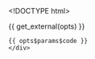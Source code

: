 <!DOCTYPE html>
<html>
  <head>
    <meta http-equiv="Content-Type" content="text/html; charset=utf-8"/>

    <title>{{ opts$params$title }}</title>

    {{ get_external(opts) }}

  </head>

  <body>
    <script type="text/javascript">
    ```r

    decimal_format = d3.format(".2f")

    data = {{ get_data_as_json(opts) }}
    color_scale = {{ get_d3_color_scale(opts) }}
    cell_width = {{ opts$params$cell_width }}
    cell_height = {{ opts$params$cell_height }}

    row_names = {{ get_row_names_param(opts) }}

    plot = append_plot(
        width: 1500
        height: 2000
        padding: {{ get_padding_param(opts) }}
        title: "{{ opts$params$title }}"
        xlab: "{{ opts$params$xlab }}"
        ylab: "{{ opts$params$ylab }}"
    )

    # plot.scales.x = {{ get_d3_x_scale(opts) }}
    # plot.scales.x = add_scale_padding(plot.scales.x)

    # plot.scales.y = {{ get_d3_y_scale(opts) }}
    # plot.scales.y = add_scale_padding(plot.scales.y)

    # add col groups
    g_col_group = plot.selectAll(".col_group")
        .data(data)
      .enter().append("g")
        .attr("class", "col_group")

    # add col names
    if {{ toJSON(opts$params$show_col_names) }}?
        g_col_names = g_col_group.selectAll(".col_name")
            .data((d) -> d.col_names)
          .enter().append("text")
            .attr(
                  "class": "col_name"
                  "x": (d,i) -> cell_width * i
                  "y": 6
                  "dy": "-.5em"
                  "dx": ".4em"
                  "text-anchor": "start"
            ).text((d) -> d)

    # tooltip = plot
    #     .append("text")
    #     .attr(
    #           "fill": "black"
    #           "stroke": "white")
    # Add cells
    get_row = (row) ->
        cell = d3.select(@).selectAll(".cell")
            .data(row.row_values)
          .enter().append("rect")
            .attr(
                "class": "cell"
                "x": (d,i) -> cell_width*i
                "width": cell_width
                "height": cell_height)
            .style("fill", (d) -> color_scale(d.cell_value))
            .on("mouseover", ()->
                # TODO: refactor this
                $col_group = $(this).closest(".col_group")
                $rows = $col_group.find(".row")
                $current_row = $(this).closest(".row")
                row_index = $rows.index($current_row)
                row_name = row_names[row_index]

                cell_index = $current_row.find(".cell").index($(this))
                col_name = d3.select($col_group[0]).data()[0].col_names[cell_index]

                cell_value = decimal_format(d3.select(this).data()[0].cell_value)

                title = "#{row_name}<br>
                        #{col_name}<br>
                        <strong>#{cell_value}</strong>"
                # tooltip
                #     .attr("x", d3.select(this).attr("x"))
                #     .attr("y", 20)
                #     .text(title)
                # console.log(title)

                $(this).tooltip
                    title: title
                    html: true
                    container: "body"
                    placement: "top"
                $(this).tooltip('show')
            )



    # Add rows
    g_rows = g_col_group.selectAll(".row")
        .data((d) -> d.col_values)
      .enter().append("g")
        .attr("class", "row")
        .attr("transform", (d, i) -> "translate(0,#{cell_height*i})" )
        .each(get_row)
        # .attr("row-id", (d,i) -> @model.rowIds[i])
        # .attr("cluster", (d,i) -> @model.clusters[i])

    g_row_names = g_col_group.filter((d, i) -> i == 0).append("g")

    # Add row names
    if {{ toJSON(opts$params$show_row_names) }}?
        g_row_names.selectAll(".row_name")
            .data(()-> row_names)
          .enter().append("text")
            .attr("y", (d,i) -> cell_height*i)
            .attr("dy", "1em")
            .attr("class", "row_name")
            .text((d) -> d)

    # Calculate col group widths (after appending rows names, but before fixing them)
    col_group_widths = g_col_group[0].map((col_group)-> col_group.getBBox().width)

    if (data.length > 1)
        # add col group names
        g_col_group_names = g_col_group.append("text")
            .attr(
                "x": (d, i)-> col_group_widths[i]/2
                "y": "-2em"
                "text-anchor": "middle"
                "class": "col_group_name"
            ).text((d) -> d.col_group_name)

    # refactor this madness
    col_group_x_values = [];
    i = 0
    while i < col_group_widths.length
      if i is 0
        col_group_x_values[0] = 12
      else
        col_group_x_values[i] = col_group_x_values[i - 1] + col_group_widths[i-1] + 12
      i++

    col_group_scale_range = [0, d3.sum(col_group_widths.slice(0, col_group_widths.length - 1)) + 24]

    # Fix col group widths (maybe we don't even need a scale)
    plot.scales.col_group = d3.scale.linear()
        .domain([0, d3.max(col_group_x_values)])
        .range(col_group_scale_range)
    # console.log(col_group_widths, d3.sum(col_group_widths))

    g_col_group.attr("transform", (d, i) -> "translate(#{plot.scales.col_group(col_group_x_values[i])},0)")

    # Fix row widths
    row_width = g_row_names.node().getBBox().width

    g_row_names.selectAll("text")
        .attr(
            "x": -(12)
            "text-anchor": "end"
        ) # right aligned
        # .attr(
        #     "x": -(row_width + 12)
        #     "text-anchor": "start") # left aligned


    ```
    </script>
    <div class = "code">
    {{ opts$params$code }}
    </div>
  </body>
</html>